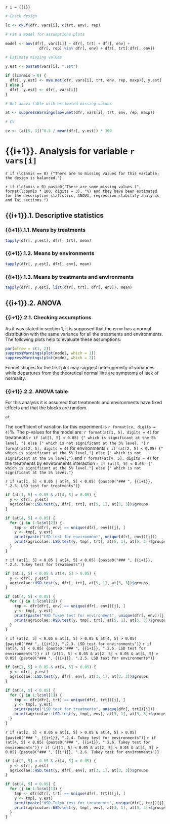 `r i = {{i}}`

```r
# Check design

lc <- ck.f(dfr, vars[i], c(trt, env), rep)

# Fit a model for assumptions plots

model <- aov(dfr[, vars[i]] ~ dfr[, trt] + dfr[, env] +
               dfr[, rep] %in% dfr[, env] + dfr[, trt]:dfr[, env])

# Estimate missing values

y.est <- paste0(vars[i], ".est")

if (lc$nmis > 0) {
  dfr[, y.est] <- mve.met(dfr, vars[i], trt, env, rep, maxp)[, y.est]
} else {
  dfr[, y.est] <- dfr[, vars[i]]
}

# Get anova table with estimated missing values

at <- suppressWarnings(aov.met(dfr, vars[i], trt, env, rep, maxp))

# CV

cv <- (at[5, 3])^0.5 / mean(dfr[, y.est]) * 100
```

# {{i+1}}. Analysis for variable `r vars[i]`

`r if (lc$nmis == 0) {"There are no missing values for this variable; the design is balanced."}`

`r if (lc$nmis > 0) paste0("There are some missing values (", format(lc$pmis * 100, digits = 3), "%) and they have been estimated for the descriptive statistics, ANOVA, regression stability analysis and Tai sections.")`

## {{i+1}}.1. Descriptive statistics

### {{i+1}}.1.1. Means by treatments

```r
tapply(dfr[, y.est], dfr[, trt], mean)
```

### {{i+1}}.1.2. Means by environments

```r
tapply(dfr[, y.est], dfr[, env], mean)
```

### {{i+1}}.1.3. Means by treatments and environments

```r
tapply(dfr[, y.est], list(dfr[, trt], dfr[, env]), mean)
```

## {{i+1}}.2. ANOVA

### {{i+1}}.2.1. Checking assumptions

As it was stated in section 1, it is supposed that the error has a normal distribution with the same variance for all the treatments and environments. The following plots help to evaluate these assumptions:

```r
par(mfrow = c(1, 2))
suppressWarnings(plot(model, which = 1))
suppressWarnings(plot(model, which = 2))
```

Funnel shapes for the first plot may suggest heterogeneity of variances while departures from the theoretical normal line are symptoms of lack of normality.

### {{i+1}}.2.2. ANOVA table

For this analysis it is assumed that treatments and environments have fixed effects and that the blocks are random.

```r
at
```

The coefficient of variation for this experiment is `r format(cv, digits = 4)`%. The p-values for the model are: `r format(at[1, 5], digits = 4)` for treatments `r if (at[1, 5] < 0.05) {" which is significant at the 5% level, "} else {" which is not significant at the 5% level, "}` `r format(at[2, 5], digits = 4)` for environments `r if (at[2, 5] < 0.05) {" which is significant at the 5% level,"} else {" which is not significant at the 5% level,"}` and `r format(at[4, 5], digits = 4)` for the treatments by environments interaction `r if (at[4, 5] < 0.05) {" which is significant at the 5% level."} else {" which is not significant at the 5% level."}`

`r if (at[1, 5] < 0.05 | at[4, 5] < 0.05) {paste0("### ", {{i+1}}, ".2.3. LSD test for treatments")}`

```r
if (at[1, 5] < 0.05 & at[4, 5] > 0.05) {
  y <- dfr[, y.est]
  agricolae::LSD.test(y, dfr[, trt], at[5, 1], at[5, 3])$groups
}

if (at[4, 5] < 0.05) {
  for (j in 1:lc$nl[2]) {
    tmp <- dfr[dfr[, env] == unique(dfr[, env])[j], ]
    y <- tmp[, y.est]
    print(paste("LSD test for environment", unique(dfr[, env])[j]))
    print(agricolae::LSD.test(y, tmp[, trt], at[5, 1], at[5, 3])$groups)
  }
}
```

`r if (at[1, 5] < 0.05 | at[4, 5] < 0.05) {paste0("### ", {{i+1}}, ".2.4. Tukey test for treatments")}`

```r
if (at[1, 5] < 0.05 & at[4, 5] > 0.05) {
  y <- dfr[, y.est]
  agricolae::HSD.test(y, dfr[, trt], at[5, 1], at[5, 3])$groups
}

if (at[4, 5] < 0.05) {
  for (j in 1:lc$nl[2]) {
    tmp <- dfr[dfr[, env] == unique(dfr[, env])[j], ]
    y <- tmp[, y.est]
    print(paste("HSD Tukey test for environment", unique(dfr[, env])[j]))
    print(agricolae::HSD.test(y, tmp[, trt], at[5, 1], at[5, 3])$groups)
  }
}
```

`r if (at[2, 5] < 0.05 & at[1, 5] > 0.05 & at[4, 5] > 0.05) {paste0("### ", {{i+1}}, ".2.3. LSD test for environments")}`
`r if (at[4, 5] < 0.05) {paste0("### ", {{i+1}}, ".2.5. LSD test for environments")}`
`r if (at[1, 5] < 0.05 & at[2, 5] < 0.05 & at[4, 5] > 0.05) {paste0("### ", {{i+1}}, ".2.5. LSD test for environments")}`

```r
if (at[2, 5] < 0.05 & at[4, 5] > 0.05) {
  y <- dfr[, y.est]
  agricolae::LSD.test(y, dfr[, env], at[3, 1], at[3, 3])$groups
}

if (at[4, 5] < 0.05) {
  for (j in 1:lc$nl[1]) {
    tmp <- dfr[dfr[, trt] == unique(dfr[, trt])[j], ]
    y <- tmp[, y.est]
    print(paste("LSD test for treatments", unique(dfr[, trt])[j]))
    print(agricolae::LSD.test(y, tmp[, env], at[3, 1], at[3, 3])$groups)
  }
}
```

`r if (at[2, 5] < 0.05 & at[1, 5] > 0.05 & at[4, 5] > 0.05) {paste0("### ", {{i+1}}, ".2.4. Tukey test for environments")}`
`r if (at[4, 5] < 0.05) {paste0("### ", {{i+1}}, ".2.6. Tukey test for environments")}`
`r if (at[1, 5] < 0.05 & at[2, 5] < 0.05 & at[4, 5] > 0.05) {paste0("### ", {{i+1}}, ".2.6. Tukey test for environments")}`

```r
if (at[2, 5] < 0.05 & at[4, 5] > 0.05) {
  y <- dfr[, y.est]
  agricolae::HSD.test(y, dfr[, env], at[3, 1], at[3, 3])$groups
}

if (at[4, 5] < 0.05) {
  for (j in 1:lc$nl[1]) {
    tmp <- dfr[dfr[, trt] == unique(dfr[, trt])[j], ]
    y <- tmp[, y.est]
    print(paste("HSD Tukey test for treatments", unique(dfr[, trt])[j]))
    print(agricolae::HSD.test(y, tmp[, env], at[3, 1], at[3, 3])$groups)
  }
}
```

